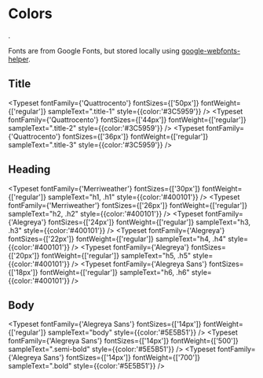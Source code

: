 
<Meta title="Documentation/Core/Typography/Intro" />

# Colors

.

Fonts are from Google Fonts, but stored locally using [google-webfonts-helper](https://google-webfonts-helper.herokuapp.com/).

## Title

<Typeset fontFamily={'Quattrocento'}   fontSizes={['50px']} fontWeight={['regular']} sampleText=".title-1" style={{color:'#3C5959'}} />
<Typeset fontFamily={'Quattrocento'}   fontSizes={['44px']} fontWeight={['regular']} sampleText=".title-2" style={{color:'#3C5959'}} />
<Typeset fontFamily={'Quattrocento'}   fontSizes={['36px']} fontWeight={['regular']} sampleText=".title-3" style={{color:'#3C5959'}} />

## Heading

<Typeset fontFamily={'Merriweather'}  fontSizes={['30px']} fontWeight={['regular']} sampleText="h1, .h1"  style={{color:'#400101'}} />
<Typeset fontFamily={'Merriweather'}  fontSizes={['26px']} fontWeight={['regular']} sampleText="h2, .h2"  style={{color:'#400101'}} />
<Typeset fontFamily={'Alegreya'}      fontSizes={['24px']} fontWeight={['regular']} sampleText="h3, .h3"  style={{color:'#400101'}} />
<Typeset fontFamily={'Alegreya'}      fontSizes={['22px']} fontWeight={['regular']} sampleText="h4, .h4"  style={{color:'#400101'}} />
<Typeset fontFamily={'Alegreya'}      fontSizes={['20px']} fontWeight={['regular']} sampleText="h5, .h5"  style={{color:'#400101'}} />
<Typeset fontFamily={'Alegreya Sans'} fontSizes={['18px']} fontWeight={['regular']} sampleText="h6, .h6"  style={{color:'#400101'}} />

## Body

<Typeset fontFamily={'Alegreya Sans'} fontSizes={['14px']} fontWeight={['regular']} sampleText="body"   style={{color:'#5E5B51'}} />
<Typeset fontFamily={'Alegreya Sans'} fontSizes={['14px']} fontWeight={['500']} sampleText=".semi-bold" style={{color:'#5E5B51'}} />
<Typeset fontFamily={'Alegreya Sans'} fontSizes={['14px']} fontWeight={['700']} sampleText=".bold"      style={{color:'#5E5B51'}} />
